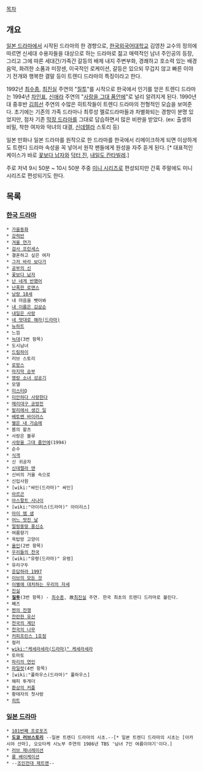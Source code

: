 [[목차]]

== 개요 ==

[[일본 드라마]]에서 시작된 드라마의 한 경향으로,  [[한국외국어대학교]] 김영찬 교수의 정의에 따르면 신세대 수용자들을 대상으로 하는 드라마로 젊고 매력적인 남녀 주인공의 등장,  그리고 그에 따른 세대간/가족간 갈등의 배제 내지 주변부화,  경쾌하고 호소력 있는 배경음악,  화려한 소품과 미장센,  이국적인 로케이션,  갈등은 있으되 무겁지 않고 빠른 이야기 전개와 행복한 결말 등이 트렌디 드라마의 특징이라고 한다.

1992년 [[최수종]], [[최진실]] 주연의 "[[질투]]"를 시작으로 한국에서 인기를 얻은 트렌디 드라마는 1994년 [[차인표]], [[신애라]] 주연의 "[[사랑을 그대 품안에]]"로 널리 알려지게 된다. 1990년대 중후반 [[김희선]] 주연의 수많은 히트작들이 트렌디 드라마의 전형적인 모습을 보여준다. 초기에는 기존의 가족 드라마나 최루성 멜로드라마들과 차별화되는 경향이 분명 있었지만, 점차 기존 [[막장 드라마]]를 그대로 답습하면서 많은 비판을 받았다. (ex: 출생의 비밀,  착한 여자와 악녀의 대결,  [[신데렐라]] 스토리 등)

일본 만화나 일본 드라마를 원작으로 한 드라마를 한국에서 리메이크하게 되면 이상하게도 트렌디 드라마 속성을 꼭 넣어서 원작 팬들에게 원성을 자주 듣게 된다. [* 대표적인 케이스가 바로 [[꽃보다 남자]]와 [[닥터 진]], [[내일도 칸타빌레]].]

주로 저녁 9시 50분 ~ 10시 50분 주중 [[미니 시리즈]]로 편성되지만 간혹 주말에도 미니시리즈로 편성되기도 한다.

== 목록 ==
=== [[한국 드라마]] ===
 * [[가을동화]]
 * [[강력반]]
 * [[겨울 연가]]
 * [[검사 프린세스]]
 * 결혼하고 싶은 여자
 * [[그저 바라 보다가]]
 * [[공부의 신]]
 * [[꽃보다 남자]]
 * [[난 네게 반했어]]
 * [[난폭한 로맨스]]
 * [[낭랑 18세]]
 * 내 마음을 뺏어봐
 * [[내 이름은 김삼순]]
 * [[내일은 사랑]]
 * [[네 멋대로 해라(드라마)]] 
 * [[뉴하트]]
 * 느낌
 * [[늑대]](3번 항목)
 * 도시남녀
 * [[드림하이]]
 * 러브 스토리
 * [[로망스]]
 * [[마지막 승부]]
 * [[명랑 소녀 성공기]]
 * 모델
 * [[미스터Q]]
 * [[미안하다 사랑한다]]
 * [[메리대구 공방전]]
 * [[발리에서 생긴 일]]
 * [[베토벤 바이러스]]
 * [[별은 내 가슴에]]
 * 봄의 왈츠
 * 사랑은 블루
 * [[사랑을 그대 품안에]](1994)
 * 순수
 * [[식객]]
 * 신 귀공자
 * [[신데렐라 맨]]
 * 신비의 거울 속으로
 * 신입사원
 * [wiki:"싸인(드라마)" 싸인]
 * [[아르곤]]
 * [[아스팔트 사나이]]
 * [wiki:"아이리스(드라마)" 아이리스] 
 * [[아이 엠 샘]]
 * [[어느 멋진 날]]
 * [[얼렁뚱땅 흥신소]]
 * 여름향기
 * 옥탑방 고양이
 * [[올인]](2번 항목)
 * [[우리들의 천국]]
 * [wiki:"유령(드라마)" 유령]
 * 유리구두
 * [[응답하라 1997]]
 * [[이브의 모든 것]]
 * [[이별에 대처하는 우리의 자세]]
 * [[진실]]
 * '''[[질투]]'''(3번 항목) - [[최수종]], 故[[최진실]] 주연. 한국 최초의 트렌디 드라마로 불린다.
 * 째즈
 * [[쩐의 전쟁]]
 * [[찬란한 유산]]
 * [[천국의 계단]]
 * [[천국의 나무]]
 * [[커피프린스 1호점]]
 * 컬러
 * [[wiki:"케세라세라(드라마)" 케세라세라]]
 * 토마토
 * [[파리의 연인]]
 * [[파일럿]](4번 항목)
 * [wiki:"풀하우스(드라마)" 풀하우스] 
 * 해피 투게더
 * [[환상의 커플]]
 * 황태자의 첫사랑
 * [[히트]]

=== [[일본 드라마]] ===
 * [[101번째 프로포즈]]
 * '''[[도쿄 러브스토리]]''' --일본 트렌디 드라마의 시초.--[* 일본 트렌디 드라마의 시초는 [아카시야 산마], 오오타케 시노부 주연의 1986년 TBS '남녀 7인 여름이야기'이다.]
 * [[러브 제너레이션]]
 * [[롱 베이케이션]]
 * --[[조인전대 제트맨]]--
